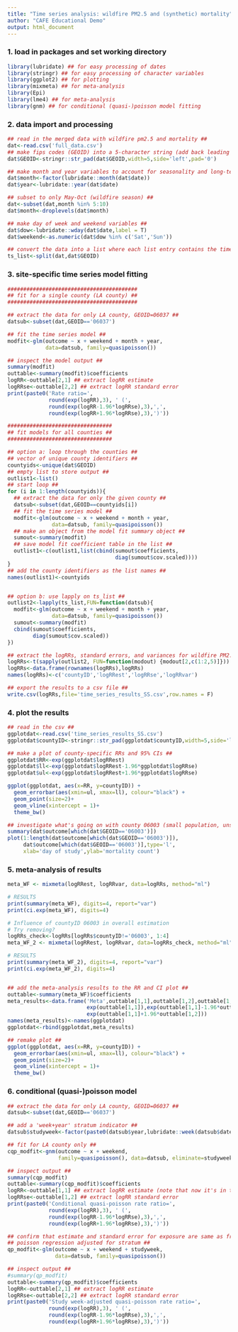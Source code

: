 ```yaml
---
title: "Time series analysis: wildfire PM2.5 and (synthetic) mortality"
author: "CAFE Educational Demo"
output: html_document
---
```


### 1. load in packages and set working directory

```r
library(lubridate) ## for easy processing of dates
library(stringr) ## for easy processing of character variables
library(ggplot2) ## for plotting
library(mixmeta) ## for meta-analysis
library(Epi)
library(lme4) ## for meta-analysis
library(gnm) ## for conditional (quasi-)poisson model fitting

```

### 2. data import and processing

```r

## read in the merged data with wildfire pm2.5 and mortality ##
dat<-read.csv('full_data.csv')
## make fips codes (GEOID) into a 5-character string (add back leading zero that gets dropped from numeric vars) ##
dat$GEOID<-stringr::str_pad(dat$GEOID,width=5,side='left',pad='0')

## make month and year variables to account for seasonality and long-term trends ##
dat$month<-factor(lubridate::month(dat$date))
dat$year<-lubridate::year(dat$date)

## subset to only May-Oct (wildfire season) ##
dat<-subset(dat,month %in% 5:10)
dat$month<-droplevels(dat$month)

## make day of week and weekend variables ##
dat$dow<-lubridate::wday(dat$date,label = T)
dat$weekend<-as.numeric(dat$dow %in% c('Sat','Sun'))

## convert the data into a list where each list entry contains the time series for a county ##
ts_list<-split(dat,dat$GEOID)
```


### 3. site-specific time series model fitting

```r
#########################################
## fit for a single county (LA county) ##
#########################################

## extract the data for only LA county, GEOID=06037 ##
datsub<-subset(dat,GEOID=='06037')

## fit the time series model ##
modfit<-glm(outcome ~ x + weekend + month + year,
            data=datsub, family=quasipoisson())

## inspect the model output ##
summary(modfit)
outtable<-summary(modfit)$coefficients
logRR<-outtable[2,1] ## extract logRR estimate
logRRse<-outtable[2,2] ## extract logRR standard error
print(paste0('Rate ratio=',
             round(exp(logRR),3), ' (',
             round(exp(logRR-1.96*logRRse),3),',',
             round(exp(logRR+1.96*logRRse),3),')'))

#################################
## fit models for all counties ##
#################################

## option a: loop through the counties ##
## vector of unique county identifiers ##
countyids<-unique(dat$GEOID)
## empty list to store output ##
outlist1<-list()
## start loop ##
for (i in 1:length(countyids)){
  ## extract the data for only the given county ##
  datsub<-subset(dat,GEOID==countyids[i])
  ## fit the time series model ##
  modfit<-glm(outcome ~ x + weekend + month + year,
              data=datsub, family=quasipoisson())
  ## make an object from the model fit summary object ##
  sumout<-summary(modfit)
  ## save model fit coefficient table in the list ##
  outlist1<-c(outlist1,list(cbind(sumout$coefficients,
                                  diag(sumout$cov.scaled))))
}
## add the county identifiers as the list names ##
names(outlist1)<-countyids


## option b: use lapply on ts_list ##
outlist2<-lapply(ts_list,FUN=function(datsub){
  modfit<-glm(outcome ~ x + weekend + month + year,
              data=datsub, family=quasipoisson())
  sumout<-summary(modfit)
  cbind(sumout$coefficients,
        diag(sumout$cov.scaled))
})

## extract the logRRs, standard errors, and variances for wildfire PM2.5 for each county ##
logRRs<-t(sapply(outlist2, FUN=function(modout) {modout[2,c(1:2,5)]}))
logRRs<-data.frame(rownames(logRRs),logRRs)
names(logRRs)<-c('countyID','logRRest','logRRse','logRRvar')

## export the results to a csv file ##
write.csv(logRRs,file='time_series_results_SS.csv',row.names = F)
```

### 4. plot the results

```r

## read in the csv ##
ggplotdat<-read.csv('time_series_results_SS.csv')
ggplotdat$countyID<-stringr::str_pad(ggplotdat$countyID,width=5,side='left',pad='0')

## make a plot of county-specific RRs and 95% CIs ##
ggplotdat$RR<-exp(ggplotdat$logRRest)
ggplotdat$ll<-exp(ggplotdat$logRRest-1.96*ggplotdat$logRRse)
ggplotdat$ul<-exp(ggplotdat$logRRest+1.96*ggplotdat$logRRse)

ggplot(ggplotdat, aes(x=RR, y=countyID)) + 
  geom_errorbar(aes(xmin=ul, xmax=ll), colour="black") +
  geom_point(size=2)+
  geom_vline(xintercept = 1)+
  theme_bw()

## investigate what's going on with county 06003 (small population, unstable outcome) ##
summary(dat$outcome[which(dat$GEOID=='06003')])
plot(1:length(dat$outcome[which(dat$GEOID=='06003')]),
     dat$outcome[which(dat$GEOID=='06003')],type='l',
     xlab='day of study',ylab='mortality count')

```

### 5. meta-analysis of results

```r

meta_WF <- mixmeta(logRRest, logRRvar, data=logRRs, method="ml")

# RESULTS
print(summary(meta_WF), digits=4, report="var")
print(ci.exp(meta_WF), digits=4)

# Influence of countyID 06003 in overall estimation
# Try removing?
logRRs_check<-logRRs[logRRs$countyID!='06003', 1:4]
meta_WF_2 <- mixmeta(logRRest, logRRvar, data=logRRs_check, method="ml")

# RESULTS
print(summary(meta_WF_2), digits=4, report="var")
print(ci.exp(meta_WF_2), digits=4)


## add the meta-analysis results to the RR and CI plot ##
outtable<-summary(meta_WF)$coefficients
meta_results<-data.frame('Meta',outtable[1,1],outtable[1,2],outtable[1,2]^2,
                         exp(outtable[1,1]),exp(outtable[1,1]-1.96*outtable[1,2]),
                         exp(outtable[1,1]+1.96*outtable[1,2]))
names(meta_results)<-names(ggplotdat)
ggplotdat<-rbind(ggplotdat,meta_results)

## remake plot ##
ggplot(ggplotdat, aes(x=RR, y=countyID)) + 
  geom_errorbar(aes(xmin=ul, xmax=ll), colour="black") +
  geom_point(size=2)+
  geom_vline(xintercept = 1)+
  theme_bw()
```

### 6. conditional (quasi-)poisson model

```r

## extract the data for only LA county, GEOID=06037 ##
datsub<-subset(dat,GEOID=='06037')

## add a 'week+year' stratum indicator ##
datsub$studyweek<-factor(paste0(datsub$year,lubridate::week(datsub$date)))

## fit for LA county only ##
cqp_modfit<-gnm(outcome ~ x + weekend,
                family=quasipoisson(), data=datsub, eliminate=studyweek)

## inspect output ##
summary(cqp_modfit)
outtable<-summary(cqp_modfit)$coefficients
logRR<-outtable[1,1] ## extract logRR estimate (note that now it's in the first row b/c no intercept estimated)
logRRse<-outtable[1,2] ## extract logRR standard error
print(paste0('Conditional quasi-poisson rate ratio=',
             round(exp(logRR),3), ' (',
             round(exp(logRR-1.96*logRRse),3),',',
             round(exp(logRR+1.96*logRRse),3),')'))

## confirm that estimate and standard error for exposure are same as from 
## poisson regression adjusted for stratum ##
qp_modfit<-glm(outcome ~ x + weekend + studyweek,
               data=datsub, family=quasipoisson())

## inspect output ##
#summary(qp_modfit)
outtable<-summary(qp_modfit)$coefficients
logRR<-outtable[2,1] ## extract logRR estimate
logRRse<-outtable[2,2] ## extract logRR standard error
print(paste0('Study week-adjusted quasi-poisson rate ratio=',
             round(exp(logRR),3), ' (',
             round(exp(logRR-1.96*logRRse),3),',',
             round(exp(logRR+1.96*logRRse),3),')'))

```


